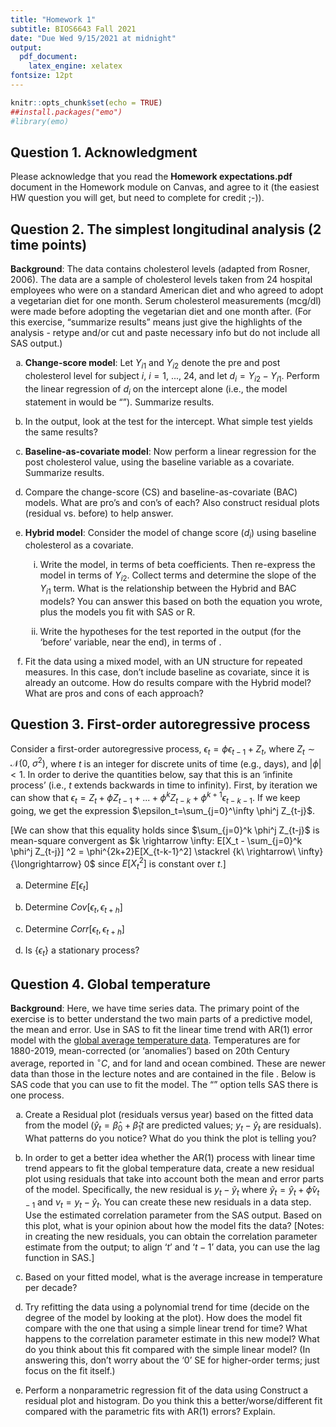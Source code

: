```yaml
---
title: "Homework 1"
subtitle: BIOS6643 Fall 2021
date: "Due Wed 9/15/2021 at midnight"
output:
  pdf_document:
    latex_engine: xelatex
fontsize: 12pt
---
```

\newcommand{\textcm}{\textcolor{magenta}}

```r
knitr::opts_chunk$set(echo = TRUE)
##install.packages("emo")
#library(emo)
```

## Question 1. Acknowledgment
Please acknowledge that you read the **Homework expectations.pdf** document in the Homework module on Canvas, and agree to it (the easiest HW question you will get, but need to complete for credit ;-)).


## Question 2. The simplest longitudinal analysis (2 time points)
**Background**: The data \verb"cholesterol.csv" contains cholesterol levels (adapted from Rosner, 2006). The data are a sample of cholesterol levels taken from 24 hospital employees who were on a standard American diet and who agreed to adopt a vegetarian diet for one month. Serum cholesterol measurements (mcg/dl) were made before adopting the vegetarian diet and one month after. (For this exercise, "summarize results" means just give the highlights of the analysis - retype and/or cut and paste necessary info but do not include all SAS output.)

a.  **Change-score model**: Let $Y_{i1}$ and $Y_{i2}$ denote the pre and post cholesterol level for subject $i$, $i=1,\ ...,\ 24$, and let $d_i = Y_{i2}-Y_{i1}$. Perform the linear regression of $d_i$ on the intercept alone (i.e., the model statement in \verb"PROC GLM" would be "\verb"model di = ;""). Summarize results.



b.  In the output, look at the test for the intercept. What simple test yields the same results?

c.  **Baseline-as-covariate model**: Now perform a linear regression for the post cholesterol value, using the baseline variable as a covariate. Summarize results.

d.  Compare the change-score (CS) and baseline-as-covariate (BAC) models. What are pro's and con's of each? Also construct residual plots (residual vs. before) to help answer.

e.  **Hybrid model**: Consider the model of change score ($d_i$) using baseline cholesterol as a covariate.

    i.  Write the model, in terms of beta coefficients. Then re-express the model in terms of $Y_{i2}$. Collect terms and determine the slope of the $Y_{i1}$ term. What is the relationship between the Hybrid and BAC models? You can answer this based on both the equation you wrote, plus the models you fit with SAS or R.

    ii. Write the hypotheses for the test reported in the \verb"PROC GLM" output (for the 'before' variable, near the end), in terms of .

f.  Fit the data using a mixed model, with an UN structure for repeated measures. In this case, don't include baseline as covariate, since it is already an outcome. How do results compare with the Hybrid model? What are pros and cons of each approach?


## Question 3. First-order autoregressive process

Consider a first-order autoregressive process, $\epsilon_t = \phi \epsilon_{t-1} + Z_t$, where $Z_t \sim \mathcal N(0,\ \sigma^2)$, where $t$ is an integer for discrete units of time (e.g., days), and $|\phi|<1$.  In order to derive the quantities below, say that this is an 'infinite process' (i.e., $t$ extends backwards in time to infinity). 
First, by iteration we can show that $\epsilon_t=Z_t+\phi Z_{t-1}+...+\phi^k Z_{t-k}+\phi^{k+1} \epsilon_{t-k-1}$.  If we keep going, we get the expression $\epsilon_t=\sum_{j=0}^\infty \phi^j Z_{t-j}$.

[We can show that this equality holds since $\sum_{j=0}^k \phi^j Z_{t-j}$  is mean-square convergent as $k \rightarrow \infty:  E[X_t - \sum_{j=0}^k \phi^j Z_{t-j}] ^2 = \phi^{2k+2}E[X_{t-k-1}^2] \stackrel {k\ \rightarrow\ \infty}{\longrightarrow} 0$ since $E[X_t^2]$ is constant over $t$.]

a. Determine $E[\epsilon_t]$

b. Determine $Cov[\epsilon_t, \epsilon_{t+h}]$

c. Determine $Corr[\epsilon_t, \epsilon_{t+h}]$

d. Is $\{\epsilon_t\}$ a stationary process?


## Question 4. Global temperature
**Background**:  Here, we have time series data.  The primary point of the exercise is to better understand the two main parts of a predictive model, the mean and error.  Use \verb"PROC MIXED" in SAS to fit the linear time trend with AR(1) error model with the [global average temperature data](https://www.ncdc.noaa.gov/cag/time-series/global).  Temperatures are for 1880-2019, mean-corrected (or 'anomalies') based on 20th Century average, reported in $^{\circ}C$, and for land and ocean combined.  These are newer data than those in the lecture notes and are contained in the file \verb"global_temp_anomalies.csv".  Below is SAS code that you can use to fit the model.  The "\textcm{subject=intercept}" option tells SAS there is one process.

\small
\begin{verbatim}
	proc mixed data=teaching.global_temp_anomalies method=ml;             
 		model temp=year / solution outp=tempout;                 
		repeated / type=AR(1) subject=intercept; run;          
\end{verbatim}
\normalsize

a. Create a Residual plot (residuals versus year) based on the fitted data from the model ($\hat y_t= \hat \beta_0+\hat  \beta_1 t$ are predicted values; $y_t - \hat y_t$ are residuals). What patterns do you notice? What do you think the plot is telling you?

b. In order to get a better idea whether the AR(1) process with linear time trend appears to fit the global temperature data, create a new residual plot using residuals that take into account both the mean and error parts of the model. Specifically, the new residual is $y_t-\tilde y_t$ where $\tilde y_t= \hat y_t + \hat\phi \nu_{t-1}$ and $\nu_t=y_t-\hat y_t$. You can create these new residuals in a data step.  Use the estimated correlation parameter from the SAS output.  Based on this plot, what is your opinion about how the model fits the data?  [Notes:  in creating the new residuals, you can obtain the correlation parameter estimate from the \verb"PROC MIXED" output; to align '$t$' and  '$t-1$' data, you can use the lag function in SAS.]

c. Based on your fitted model, what is the average increase in temperature per decade?

d. Try refitting the data using a polynomial trend for time (decide on the degree of the model by looking at the plot).  How does the model fit compare with the one that using a simple linear trend for time?  What happens to the correlation parameter estimate in this new model?  What do you think about this fit compared with the simple linear model?  (In answering this, don't worry about the '0' SE for higher-order terms; just focus on the fit itself.) 

e. Perform a nonparametric regression fit of the data using \verb"PROC LOESS."  Construct a residual plot and histogram.  Do you think this a better/worse/different fit compared with the parametric fits with AR(1) errors?  Explain.

\small
\begin{verbatim}
    proc loess data=teaching.global_temp_anomalies;       
     		ods output scoreresults=scoreout           
                outputstatistics=statout;            
     		model temp = year / smooth= 0.3 residual clm degree=1;          
    score data=tempout / clm; run; 
\end{verbatim}
\normalsize
